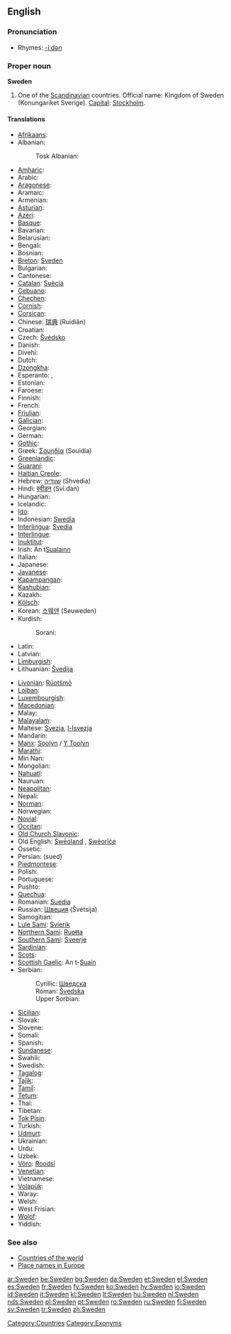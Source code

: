 ==English==
{{wikipedia}}

===Pronunciation===
* Rhymes: [[Rhymes:English:-iːdən|-iːdən]]

===Proper noun===
'''Sweden'''

# One of the [[Scandinavian]] countries. Official name: Kingdom of Sweden (Konungariket Sverige). [[Capital]]: [[Stockholm]].<!--this is irrelevant to the meaning and does not belong here: <br>By non-[[European]]s sometimes mistaken for [[Switzerland]] or [[vice versa]], perhaps due to a mix-up of the words [[Swedish]]/[[Swiss]].-->

====Translations====
{{top}}
* [[Afrikaans]]: {{t-|af|Swede}}
* Albanian: {{t-|sq|Suedia}}
*: Tosk Albanian: {{t-|als|Schweden}}
* [[Amharic]]: {{t-|am|ስዊድን}}
* Arabic: {{ARchar|[[السويد]]}} {{unicode|(as-suwéid)}}
* [[Aragonese]]: {{t-|an|Suezia}}
* Aramaic: {{t-|arc|ܣܘܝܕ}}
* Armenian: {{t-|hy|Շվեդիա}}
* [[Asturian]]: {{t-|ast|Suecia}}
* [[Azeri]]: {{t-|az|İsveç}}
* [[Basque]]: {{t-|eu|Suedia}}
* Bavarian: {{t-|bar|Schwen}}
* Belarusian: {{t-|be|Швецыя}}
* Bengali: {{t-|bn|সুইডেন}}
* Bosnian: {{t-|bs|Švedska|f}}
* [[Breton]]: [[Sveden]]
* Bulgarian: {{t-|bg|Швеция}}
* Cantonese: {{t-|zh-yue|瑞典}}
* [[Catalan]]: [[Suècia]] {{f}}
* [[Cebuano]]: {{t-|ceb|Sweden}}
* [[Chechen]]: {{t-|ce|Швеци}}
* [[Cornish]]: {{t-|kw|Swedherwyk}}
* [[Corsican]]: {{t-|co|Svezia}}
* Chinese: [[瑞典]] (Ruìdiǎn)
* Croatian: {{t-|hr|Švedska|f}}
* Czech: [[Švédsko]] {{n}}
* Danish: {{t+|da|Sverige}}
* Divehi: {{t-|dv|ސުވިޑެން}}
* Dutch: {{t+|nl|Zweden}}
* [[Dzongkha]]: {{t-|dz|སུའི་ཌན་}}
* Esperanto: {{t-|eo|Svedio|xs=Esperanto}}, {{t-|eo|Svedujo|xs=Esperanto}}
* Estonian: {{t+|et|Rootsi}}
* Faroese: {{t-|fo|Svøríki|n|xs=Faroese}}
* Finnish: {{t+|fi|Ruotsi}}
* French: {{t+|fr|Suède|f}}
* [[Friulian]]: {{t-|fur|Svezie}}
* [[Galician]]: {{t-|gl|Suecia - Sverige}}
* Georgian: {{t-|ka|შვედეთი}}
* German: {{t+|de|Schweden|n}}
* [[Gothic]]: {{t-|got|𐍃𐍅𐌴𐌰𐍂𐌴𐌹𐌺𐌹}}
* Greek: [[Σουηδία]] (Souidía) {{f}}
* [[Greenlandic]]: {{t-|kl|Sverige}}
* [[Guaraní]]: {{t-|gn|Suesia}}
* [[Haitian Creole]]: {{t-|ht|Syèd}}
* Hebrew: [[שוודיה]] (Shvedia)
* Hindi: [[स्वीडन]] (Svī.dan)
* Hungarian: {{t+|hu|Svédország}}
* Icelandic: {{t+|is|Svíþjóð|f}}
* [[Ido]]: {{t-|io|Suedia}}
* Indonesian: [[Swedia]]
* [[Interlingua]]: [[Svedia]]
* [[Interlingue]]: {{t-|ie|Svedia}}
* [[Inuktitut]]: {{t-|iu|ᔅᕗᕆᑭ/Svuriki}}
* Irish: An t[[Sualainn]] {{f}}
* Italian: {{t+|it|Svezia|f}}
* Japanese: {{t+|ja|スウェーデン|tr=Suwēden|sc=Jpan}}
* [[Javanese]]: {{t-|jv|Swedia}}
* [[Kapampangan]]: {{t-|pam|Sweden}}
* [[Kashubian]]: {{t-|csb|Szwedzkô}}
* Kazakh: {{t-|kk|Швеция}}
* [[Kölsch]]: {{t-|ksh|Shvede}}
* Korean: [[스웨덴]] (Seuweden)
* Kurdish:
*: Sorani: {{t|ku|سوید|tr=sweed|sc=KUchar}}
* Latin: {{t-|la|Suecia}}
* Latvian: {{t-|lv|Zviedrija|f|xs=Latvian}}
* [[Limburgish]]: {{t-|li|Zwaede}}
* Lithuanian: [[Švedija]]
{{mid}}
* [[Livonian]]: [[Rūotšmō]]
* [[Lojban]]: {{t-|jbo|suis}}
* [[Luxembourgish]]: {{t-|lb|Schweden}}
* [[Macedonian]]: {{t-|mk|Шведска}}
* Malay: {{t-|ms|Sweden}}
* [[Malayalam]]: {{t-|ml|സ്വീഡന്‍}}
* Maltese: [[Svezja]], [[l-Isvezja]]
* Mandarin: {{t-|zh|瑞典}}
* [[Manx]]: [[Soolyn]] / [[Y Toolyn]]
* [[Marathi]]: {{t-|mr|स्वीडन}}
* Min Nan: {{t-|zh-min-nan|Sverige}}
* Mongolian: {{t-|mn|Швед}}
* [[Nahuatl]]: {{t-|nah|Suecatlān}}
* Nauruan: {{t-|na|Sweden}}
* [[Neapolitan]]: {{t-|nap|Sguezia}}
* Nepali: {{t-|ne|स्वीडेन}}
* [[Norman]]: {{t-|nrm|Suède}}
* Norwegian: {{t-|no|Sverige}}
* [[Novial]]: {{t-|nov|Suedia}}
* [[Occitan]]: {{t-|oc|Suècia}}
* [[Old Church Slavonic]]: {{t-|cu|Свеньско}}
* Old English: [[Sweoland|Swēoland]] {{n}}, [[Sweorice|Swēorīċe]] {{n}}
* Ossetic: {{t-|os|Швеци}}
* Persian: {{FAchar|[[سوئد]]}} (sued)
* [[Piedmontese]]: {{t-|pms|Svessia}}
* Polish: {{t+|pl|Szwecja|f}}
* Portuguese: {{t+|pt|Suécia|f}}
* Pushto: {{t-|ps|سويډن}}
* [[Quechua]]: {{t-|qu|Suysya}}
* Romanian: [[Suedia]] {{f}}
* Russian: [[Швеция]] (Švétsija) {{f}}
* Samogitian: {{t-|bat-smg|Švedėjė}}
* [[Lule Sami]]: [[Svierik]]
* [[Northern Sami]]: [[Ruoŧŧa]]
* [[Southern Sami]]: [[Sveerje]]
* [[Sardinian]]: {{t-|sc|Isvetzia}}
* [[Scots]]: {{t-|sco|Swaden}}
* [[Scottish Gaelic]]: An t-[[Suain]]
* Serbian:
*: Cyrillic: [[Шведска#Serbian|Шведска]] {{f}}
*: Roman: [[Švedska#Serbian|Švedska]] {{f}}
*: Upper Sorbian: {{t-|hsb|Šwedska}}
* [[Sicilian]]: {{t-|scn|Svezzia}}
* Slovak: {{t-|sk|Švédsko}}
* Slovene: {{t+|sl|Švedska|f}}
* Somali: {{t-|so|Sweden}}
* Spanish: {{t+|es|Suecia|f}}
* [[Sundanese]]: {{t-|su|Swédia}}
* Swahili: {{t-|sw|Uswidi}}
* Swedish: {{t+|sv|Sverige}}
* [[Tagalog]]: {{t-|tl|Sweden}}
* [[Tajik]]: {{t-|tg|Шветсия}}
* [[Tamil]]: {{t-|ta|சுவீடன்}}
* [[Tetum]]: {{t-|tet|Suésia}}
* Thai: {{t-|th|ประเทศสวีเดน}}
* Tibetan: {{t-|bo|སི་ཝེ་དེན}}
* [[Tok Pisin]]: {{t-|tpi|Suwidan}}
* Turkish: {{t-|tr|İsveç}}
* [[Udmurt]]: {{t-|udm|Швеция}}
* Ukrainian: {{t-|uk|Швеція}}
* Urdu: {{t-|ur|سویڈن}}
* Uzbek: {{t-|uz|Shvetsiya}}
* [[Võro]]: [[Roodsi]]
* [[Venetian]]: {{t-|vec|Svezsia}}
* Vietnamese: {{t-|vi|Thụy Điển}}
* [[Volapük]]: {{t-|vo|Svedän}}
* Waray: {{t-|war|Suecia}}
* Welsh: {{t-|cy|Sweden}}
* West Frisian: {{t-|fy|Sweden}}
* [[Wolof]]: {{t-|wo|Suweed}}
* Yiddish: {{t-|yi|שוועדן}}
{{bottom}}

===See also===
* [[Appendix:Countries of the world|Countries of the world]]
* [[Wiktionary Appendix:Place names in Europe|Place names in Europe]]

[[Category:Countries]]
[[Category:Exonyms]]

[[ar:Sweden]]
[[be:Sweden]]
[[bg:Sweden]]
[[da:Sweden]]
[[et:Sweden]]
[[el:Sweden]]
[[es:Sweden]]
[[fr:Sweden]]
[[fy:Sweden]]
[[ko:Sweden]]
[[hy:Sweden]]
[[io:Sweden]]
[[id:Sweden]]
[[it:Sweden]]
[[kl:Sweden]]
[[lt:Sweden]]
[[hu:Sweden]]
[[nl:Sweden]]
[[nds:Sweden]]
[[pl:Sweden]]
[[pt:Sweden]]
[[ro:Sweden]]
[[ru:Sweden]]
[[fi:Sweden]]
[[sv:Sweden]]
[[tr:Sweden]]
[[zh:Sweden]]